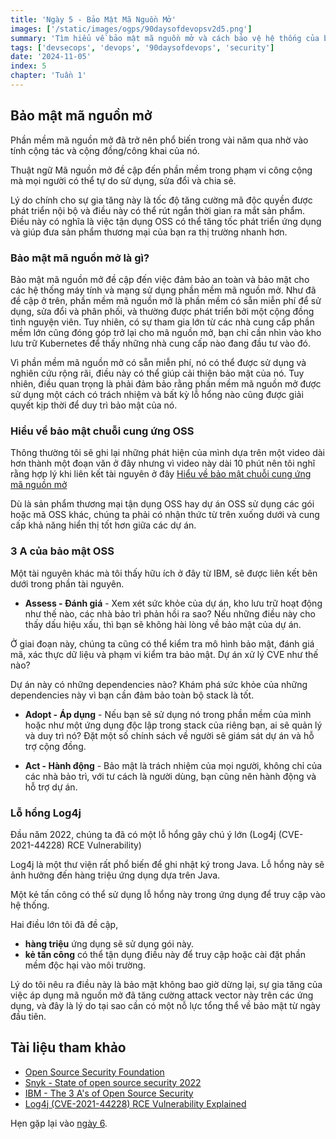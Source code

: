 ```yaml
---
title: 'Ngày 5 - Bảo Mật Mã Nguồn Mở'
images: ['/static/images/ogps/90daysofdevopsv2d5.png']
summary: 'Tìm hiểu về bảo mật mã nguồn mở và cách bảo vệ hệ thống của bạn khi sử dụng phần mềm mã nguồn mở.'
tags: ['devsecops', 'devops', '90daysofdevops', 'security']
date: '2024-11-05'
index: 5
chapter: 'Tuần 1'
---
```


<TOCInline toc={props.toc} asDisclosure />

## Bảo mật mã nguồn mở

Phần mềm mã nguồn mở đã trở nên phổ biến trong vài năm qua nhờ vào tính cộng tác và cộng đồng/công khai của nó.

Thuật ngữ Mã nguồn mở đề cập đến phần mềm trong phạm vi công cộng mà mọi người có thể tự do sử dụng, sửa đổi và chia sẻ.

Lý do chính cho sự gia tăng này là tốc độ tăng cường mã độc quyền được phát triển nội bộ và điều này có thể rút ngắn thời gian ra mắt sản phẩm. Điều này có nghĩa là việc tận dụng OSS có thể tăng tốc phát triển ứng dụng và giúp đưa sản phẩm thương mại của bạn ra thị trường nhanh hơn.

### Bảo mật mã nguồn mở là gì?

Bảo mật mã nguồn mở đề cập đến việc đảm bảo an toàn và bảo mật cho các hệ thống máy tính và mạng sử dụng phần mềm mã nguồn mở. Như đã đề cập ở trên, phần mềm mã nguồn mở là phần mềm có sẵn miễn phí để sử dụng, sửa đổi và phân phối, và thường được phát triển bởi một cộng đồng tình nguyện viên. Tuy nhiên, có sự tham gia lớn từ các nhà cung cấp phần mềm lớn cũng đóng góp trở lại cho mã nguồn mở, bạn chỉ cần nhìn vào kho lưu trữ Kubernetes để thấy những nhà cung cấp nào đang đầu tư vào đó.

Vì phần mềm mã nguồn mở có sẵn miễn phí, nó có thể được sử dụng và nghiên cứu rộng rãi, điều này có thể giúp cải thiện bảo mật của nó. Tuy nhiên, điều quan trọng là phải đảm bảo rằng phần mềm mã nguồn mở được sử dụng một cách có trách nhiệm và bất kỳ lỗ hổng nào cũng được giải quyết kịp thời để duy trì bảo mật của nó.

### Hiểu về bảo mật chuỗi cung ứng OSS

Thông thường tôi sẽ ghi lại những phát hiện của mình dựa trên một video dài hơn thành một đoạn văn ở đây nhưng vì video này dài 10 phút nên tôi nghĩ rằng hợp lý khi liên kết tài nguyên ở đây [Hiểu về bảo mật chuỗi cung ứng mã nguồn mở](https://www.youtube.com/watch?v=pARGj6j0-ZY)

Dù là sản phẩm thương mại tận dụng OSS hay dự án OSS sử dụng các gói hoặc mã OSS khác, chúng ta phải có nhận thức từ trên xuống dưới và cung cấp khả năng hiển thị tốt hơn giữa các dự án.

### 3 A của bảo mật OSS

Một tài nguyên khác mà tôi thấy hữu ích ở đây từ IBM, sẽ được liên kết bên dưới trong phần tài nguyên.

- **Assess - Đánh giá** - Xem xét sức khỏe của dự án, kho lưu trữ hoạt động như thế nào, các nhà bảo trì phản hồi ra sao? Nếu những điều này cho thấy dấu hiệu xấu, thì bạn sẽ không hài lòng về bảo mật của dự án.

Ở giai đoạn này, chúng ta cũng có thể kiểm tra mô hình bảo mật, đánh giá mã, xác thực dữ liệu và phạm vi kiểm tra bảo mật. Dự án xử lý CVE như thế nào?

Dự án này có những dependencies nào? Khám phá sức khỏe của những dependencies này vì bạn cần đảm bảo toàn bộ stack là tốt.

- **Adopt - Áp dụng** - Nếu bạn sẽ sử dụng nó trong phần mềm của mình hoặc như một ứng dụng độc lập trong stack của riêng bạn, ai sẽ quản lý và duy trì nó? Đặt một số chính sách về người sẽ giám sát dự án và hỗ trợ cộng đồng.

- **Act - Hành động** - Bảo mật là trách nhiệm của mọi người, không chỉ của các nhà bảo trì, với tư cách là người dùng, bạn cũng nên hành động và hỗ trợ dự án.

### Lỗ hổng Log4j

Đầu năm 2022, chúng ta đã có một lỗ hổng gây chú ý lớn (Log4j (CVE-2021-44228) RCE Vulnerability)

Log4j là một thư viện rất phổ biến để ghi nhật ký trong Java. Lỗ hổng này sẽ ảnh hưởng đến hàng triệu ứng dụng dựa trên Java.

Một kẻ tấn công có thể sử dụng lỗ hổng này trong ứng dụng để truy cập vào hệ thống.

Hai điều lớn tôi đã đề cập,

- **hàng triệu** ứng dụng sẽ sử dụng gói này.
- **kẻ tấn công** có thể tận dụng điều này để truy cập hoặc cài đặt phần mềm độc hại vào môi trường.

Lý do tôi nêu ra điều này là bảo mật không bao giờ dừng lại, sự gia tăng của việc áp dụng mã nguồn mở đã tăng cường attack vector này trên các ứng dụng, và đây là lý do tại sao cần có một nỗ lực tổng thể về bảo mật từ ngày đầu tiên.

## Tài liệu tham khảo

- [Open Source Security Foundation](https://openssf.org/)
- [Snyk - State of open source security 2022](https://snyk.io/reports/open-source-security/)
- [IBM - The 3 A's of Open Source Security](https://www.youtube.com/watch?v=baZH6CX6Zno)
- [Log4j (CVE-2021-44228) RCE Vulnerability Explained](https://www.youtube.com/watch?v=0-abhd-CLwQ)

Hẹn gặp lại vào [ngày 6](https://vntechies.dev/courses/90-ngay-devops-v2/ngay-6-thuc-hanh-xay-dung-mot-ung-dung-co-lo-hong).

